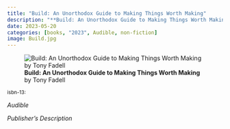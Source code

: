 ```yaml
---
title: "Build: An Unorthodox Guide to Making Things Worth Making"
description: "**Build: An Unorthodox Guide to Making Things Worth Making** by Tony Fadell"
date: 2023-05-20
categories: [books, "2023", Audible, non-fiction]
image: Build.jpg
---
```

![**Build: An Unorthodox Guide to Making Things Worth Making** by Tony Fadell](Build.jpg){fig-align="left"}

<sup>isbn-13: </sup>

*Audible*

*Publisher's Description*

